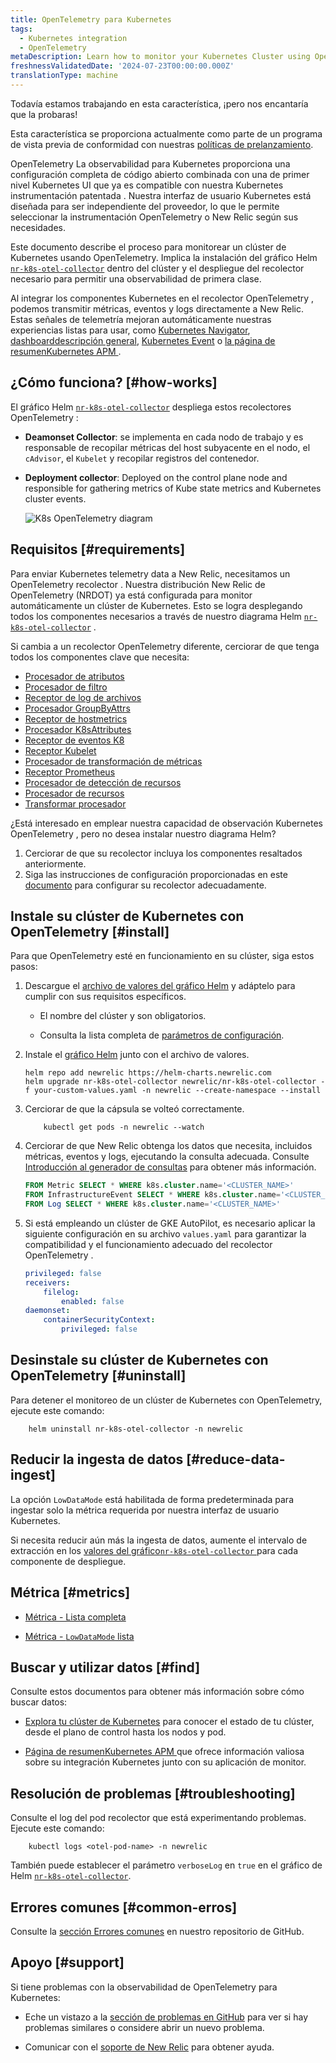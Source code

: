 ```yaml
---
title: OpenTelemetry para Kubernetes
tags:
  - Kubernetes integration
  - OpenTelemetry
metaDescription: Learn how to monitor your Kubernetes Cluster using OpenTelemetry
freshnessValidatedDate: '2024-07-23T00:00:00.000Z'
translationType: machine
---
```


<Callout title="avance">
  Todavía estamos trabajando en esta característica, ¡pero nos encantaría que la probaras!

  Esta característica se proporciona actualmente como parte de un programa de vista previa de conformidad con nuestras [políticas de prelanzamiento](/docs/licenses/license-information/referenced-policies/new-relic-pre-release-policy).
</Callout>

OpenTelemetry La observabilidad para Kubernetes proporciona una configuración completa de código abierto combinada con una de primer nivel Kubernetes UI que ya es compatible con nuestra Kubernetes instrumentación patentada . Nuestra interfaz de usuario Kubernetes está diseñada para ser independiente del proveedor, lo que le permite seleccionar la instrumentación OpenTelemetry o New Relic según sus necesidades.

Este documento describe el proceso para monitorear un clúster de Kubernetes usando OpenTelemetry. Implica la instalación del gráfico Helm [`nr-k8s-otel-collector`](https://github.com/newrelic/helm-charts/tree/master/charts/nr-k8s-otel-collector) dentro del clúster y el despliegue del recolector necesario para permitir una observabilidad de primera clase.

Al integrar los componentes Kubernetes en el recolector OpenTelemetry , podemos transmitir métricas, eventos y logs directamente a New Relic. Estas señales de telemetría mejoran automáticamente nuestras experiencias listas para usar, como [Kubernetes Navigator](/docs/kubernetes-pixie/kubernetes-integration/understand-use-data/kubernetes-cluster-explorer/#navigator-preview), [dashboarddescripción general](/docs/kubernetes-pixie/kubernetes-integration/understand-use-data/kubernetes-cluster-explorer/#cluster-overview-dashboard), [Kubernetes Event](/docs/kubernetes-pixie/kubernetes-integration/understand-use-data/kubernetes-cluster-explorer/#browse-your-kubernetes-events) o [la página de resumenKubernetes APM ](/docs/apm/apm-ui-pages/monitoring/kubernetes-summary-page/).

## ¿Cómo funciona? [#how-works]

El gráfico Helm [`nr-k8s-otel-collector`](https://github.com/newrelic/helm-charts/tree/master/charts/nr-k8s-otel-collector) despliega estos recolectores OpenTelemetry :

* **Deamonset Collector**: se implementa en cada nodo de trabajo y es responsable de recopilar métricas del host subyacente en el nodo, el `cAdvisor`, el `Kubelet` y recopilar registros del contenedor.

* **Deployment collector**: Deployed on the control plane node and responsible for gathering metrics of Kube state metrics and Kubernetes cluster events.

  <img title="K8s OpenTelemetry diagram" alt="K8s OpenTelemetry diagram" src="/images/infrastructure_diagram_k8s-otel-stack.webp" />

## Requisitos [#requirements]

Para enviar Kubernetes telemetry data a New Relic, necesitamos un OpenTelemetry recolector . Nuestra distribución New Relic de OpenTelemetry (NRDOT) ya está configurada para monitor automáticamente un clúster de Kubernetes. Esto se logra desplegando todos los componentes necesarios a través de nuestro diagrama Helm [`nr-k8s-otel-collector`](https://github.com/newrelic/helm-charts/tree/master/charts/nr-k8s-otel-collector) .

Si cambia a un recolector OpenTelemetry diferente, cerciorar de que tenga todos los componentes clave que necesita:

* [Procesador de atributos](https://github.com/open-telemetry/opentelemetry-collector-contrib/tree/main/processor/attributesprocessor)
* [Procesador de filtro](https://github.com/open-telemetry/opentelemetry-collector-contrib/tree/main/processor/filterprocessor)
* [Receptor de log de archivos](https://github.com/open-telemetry/opentelemetry-collector-contrib/tree/main/receiver/filelogreceiver)
* [Procesador GroupByAttrs](https://github.com/open-telemetry/opentelemetry-collector-contrib/tree/main/processor/groupbyattrsprocessor)
* [Receptor de hostmetrics](https://github.com/open-telemetry/opentelemetry-collector-contrib/tree/main/receiver/hostmetricsreceiver)
* [Procesador K8sAttributes](https://github.com/open-telemetry/opentelemetry-collector-contrib/tree/main/processor/k8sattributesprocessor)
* [Receptor de eventos K8](https://github.com/open-telemetry/opentelemetry-collector-contrib/tree/main/receiver/k8seventsreceiver)
* [Receptor Kubelet](https://github.com/open-telemetry/opentelemetry-collector-contrib/tree/main/receiver/kubeletstatsreceiver)
* [Procesador de transformación de métricas](https://github.com/open-telemetry/opentelemetry-collector-contrib/tree/main/processor/metricstransformprocessor)
* [Receptor Prometheus](https://github.com/open-telemetry/opentelemetry-collector-contrib/tree/main/receiver/prometheusreceiver)
* [Procesador de detección de recursos](https://github.com/open-telemetry/opentelemetry-collector-contrib/tree/main/processor/resourcedetectionprocessor)
* [Procesador de recursos](https://github.com/open-telemetry/opentelemetry-collector-contrib/tree/main/processor/resourceprocessor)
* [Transformar procesador](https://github.com/open-telemetry/opentelemetry-collector-contrib/tree/main/processor/transformprocessor)

<Callout variant="tip">
  ¿Está interesado en emplear nuestra capacidad de observación Kubernetes OpenTelemetry , pero no desea instalar nuestro diagrama Helm?

  1. Cerciorar de que su recolector incluya los componentes resaltados anteriormente.
  2. Siga las instrucciones de configuración proporcionadas en este [documento](https://github.com/newrelic/helm-charts/blob/master/charts/nr-k8s-otel-collector/collector.md) para configurar su recolector adecuadamente.
</Callout>

## Instale su clúster de Kubernetes con OpenTelemetry [#install]

Para que OpenTelemetry esté en funcionamiento en su clúster, siga estos pasos:

1. Descargue el [archivo de valores del gráfico Helm](https://github.com/newrelic/helm-charts/tree/master/charts/nr-k8s-otel-collector/values.yaml#L20-L24) y adáptelo para cumplir con sus requisitos específicos.

   * El nombre del clúster y <InlinePopover type="licenseKey" />son obligatorios.

   * Consulta la lista completa de [parámetros de configuración](https://github.com/newrelic/helm-charts/tree/master/charts/nr-k8s-otel-collector#values).

2. Instale el [gráfico Helm](https://github.com/newrelic/helm-charts/tree/master/charts/nr-k8s-otel-collector) junto con el archivo de valores.

   ```shell
   helm repo add newrelic https://helm-charts.newrelic.com
   helm upgrade nr-k8s-otel-collector newrelic/nr-k8s-otel-collector -f your-custom-values.yaml -n newrelic --create-namespace --install
   ```

3. Cerciorar de que la cápsula se volteó correctamente.

   ```shell
       kubectl get pods -n newrelic --watch
   ```

4. Cerciorar de que New Relic obtenga los datos que necesita, incluidos métricas, eventos y logs, ejecutando la consulta adecuada. Consulte [Introducción al generador de consultas](/docs/query-your-data/explore-query-data/query-builder/introduction-query-builder/) para obtener más información.

   ```sql
   FROM Metric SELECT * WHERE k8s.cluster.name='<CLUSTER_NAME>'
   FROM InfrastructureEvent SELECT * WHERE k8s.cluster.name='<CLUSTER_NAME>'
   FROM Log SELECT * WHERE k8s.cluster.name='<CLUSTER_NAME>'
   ```

5. Si está empleando un clúster de GKE AutoPilot, es necesario aplicar la siguiente configuración en su archivo `values.yaml` para garantizar la compatibilidad y el funcionamiento adecuado del recolector OpenTelemetry .

   ```yaml
   privileged: false
   receivers:
       filelog:
           enabled: false
   daemonset:
       containerSecurityContext:
           privileged: false
   ```

## Desinstale su clúster de Kubernetes con OpenTelemetry [#uninstall]

Para detener el monitoreo de un clúster de Kubernetes con OpenTelemetry, ejecute este comando:

```shell
    helm uninstall nr-k8s-otel-collector -n newrelic
```

## Reducir la ingesta de datos [#reduce-data-ingest]

La opción `LowDataMode` está habilitada de forma predeterminada para ingestar solo la métrica requerida por nuestra interfaz de usuario Kubernetes.

Si necesita reducir aún más la ingesta de datos, aumente el intervalo de extracción en los [valores del gráfico`nr-k8s-otel-collector` ](https://github.com/newrelic/helm-charts/tree/master/charts/nr-k8s-otel-collector#values)para cada componente de despliegue.

## Métrica [#metrics]

* [Métrica - Lista completa](https://github.com/newrelic/helm-charts/tree/master/charts/nr-k8s-otel-collector/docs/metrics-full.md)

* [Métrica - `LowDataMode` lista](https://github.com/newrelic/helm-charts/tree/master/charts/nr-k8s-otel-collector/docs/metrics-lowDataMode.md)

## Buscar y utilizar datos [#find]

Consulte estos documentos para obtener más información sobre cómo buscar datos:

* [Explora tu clúster de Kubernetes](/docs/kubernetes-pixie/kubernetes-integration/understand-use-data/kubernetes-cluster-explorer/) para conocer el estado de tu clúster, desde el plano de control hasta los nodos y pod.

* [Página de resumenKubernetes APM ](/docs/apm/apm-ui-pages/monitoring/kubernetes-summary-page/)que ofrece información valiosa sobre su integración Kubernetes junto con su aplicación de monitor.

## Resolución de problemas [#troubleshooting]

Consulte el log del pod recolector que está experimentando problemas. Ejecute este comando:

```shell
    kubectl logs <otel-pod-name> -n newrelic
```

También puede establecer el parámetro `verboseLog` en `true` en el gráfico de Helm [`nr-k8s-otel-collector`](https://github.com/newrelic/helm-charts/tree/master/charts/nr-k8s-otel-collector#values).

## Errores comunes [#common-erros]

Consulte la [sección Errores comunes](https://github.com/newrelic/helm-charts/tree/master/charts/nr-k8s-otel-collector#common-errors) en nuestro repositorio de GitHub.

## Apoyo [#support]

Si tiene problemas con la observabilidad de OpenTelemetry para Kubernetes:

* Eche un vistazo a la [sección de problemas en GitHub](https://github.com/newrelic/helm-charts/issues) para ver si hay problemas similares o considere abrir un nuevo problema.

* Comunicar con el [soporte de New Relic](https://support.newrelic.com/s/) para obtener ayuda.